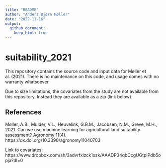 ```yaml
---
title: "README"
author: "Anders Bjørn Møller"
date: "2022-11-16"
output:
  github_document:
    keep_html: true
---
```


# suitability_2021

This repository contains the source code and input data for Møller et al. (2021). There is no maintenance on this code, and usage comes with no warranty whatsoever.

Due to size limitations, the covariates from the study are not available from this repository. Instead they are available as a zip (link below).

## References

Møller, A.B., Mulder, V.L., Heuvelink, G.B.M., Jacobsen, N.M., Greve, M.H., 2021. Can we use machine learning for agricultural land suitability assessment? Agronomy 11(4). https://dx.doi.org/10.3390/agronomy11040703

Link to covariates:
https://www.dropbox.com/sh/3advrfxlzck1ozk/AAADP34qbCcgUGtpIPdb5opja?dl=0